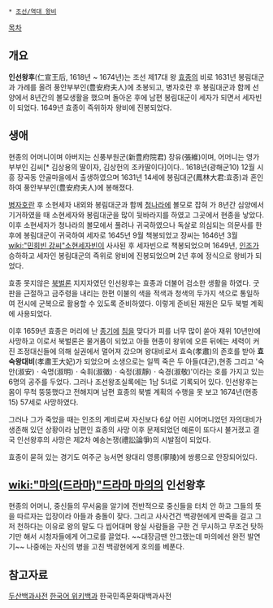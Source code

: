  * [[조선/역대 왕비]]

[[목차]]
== 개요 ==
'''인선왕후'''(仁宣王后, 1618년 ~ 1674년)는 조선 제17대 왕 [[효종]]의 비로 1631년 봉림대군과 가례를 올려 풍안부부인(豊安府夫人)에 초봉되고, 병자호란 후 봉림대군과 함께 선양에서 8년간의 볼모생활을 했으며 돌아온 후에 남편 봉림대군이 세자가 되면서 세자빈이 되었다. 1649년 효종이 즉위하자 왕비에 진봉되었다.

== 생애 ==
현종의 어머니이며 아버지는 신풍부원군(新豊府院君) 장유(張維)이며, 어머니는 영가부부인 김씨[* 김상용의 딸이자, 김상헌의 조카딸이다]이다.. 1618년(광해군10) 12월 시흥 장곡동 안골마을에서 출생하였으며 1631년 14세에 봉림대군(鳳林大君:효종)과 혼인하여 풍안부부인(豊安府夫人)에 봉해졌다.

[[병자호란]] 후 소현세자 내외와 봉림대군과 함께 [[청나라]]에 볼모로 잡혀 가 8년간 심양에서 기거하였을 때 소현세자와 봉림대군을 많이 뒷바라지를 하였고 그곳에서 현종을 낳았다. 이후 소현세자가 청나라의 볼모에서 풀려나 귀국하였으나 독살로 의심되는 의문사를 한 후에 봉림대군이 귀국하여 세자로 1645년 9월 책봉되었고 장씨는 1646년 3월 [[wiki:"민회빈 강씨"소현세자빈]]이 사사된 후 세자빈으로 책봉되었으며 1649년, [[인조]]가 승하하고 세자인 봉림대군의 즉위로 왕비에 진봉되었으며 2년 후에 정식으로 왕비가 되었다.

효종 못지않은 [[북벌론]] 지지자였던 인선왕후는 효종과 더불어 검소한 생활을 하였다. 굿판을 근절하고 금주령을 내리는 한편 이불의 색을 적색과 청색의 두가지 색으로 통일하여 전시에 군복으로 활용할 수 있도록 준비하였다. 이렇게 준비된 재원은 모두 북벌 계획에 사용되었다.

이후 1659년 효종은 머리에 난 [[종기]]에 [[침]]을 맞다가 피를 너무 많이 쏟아 재위 10년만에 사망하고 이로서 북벌론은 물거품이 되었고 아들 현종이 왕위에 오른 뒤에는 세력이 커진 조정대신들에 의해 실권에서 멀어져 갔으며 왕대비로서 효숙(孝肅)의 존호를 받아 '''효숙왕대비'''(孝肅王大妃)가 되었으며 소생으로는 일찍 죽은 두 아들(대군),현종 그리고 '숙안(淑安)ㆍ숙명(淑明)ㆍ숙휘(淑徽)ㆍ숙정(淑靜)ㆍ숙경(淑敬)'이라는 호를 가지고 있는 6명의 공주를 두었다. 그러나 조선왕조실록에는 1남 5녀로 기록되어 있다. 인선왕후는 몸이 무척 뚱뚱했다고 전해지며 남편 효종의 북벌 계획의 수행을 못 보고 1674년(현종 15) 57세로 사망하였다.

그러나 그가 죽었을 때는 인조의 계비로써 자신보다 6살 어린 시어머니었던 자의대비가 생존해 있던 상황이라 남편인 효종의 사망 이후 문제되었던 예론이 또다시 불거졌고 결국 인선왕후의 사망은 제2차 예송논쟁(禮訟論爭)의 시발점이 되었다.

효종이 묻혀 있는 경기도 여주군 능서면 왕대리 영릉(寧陵)에 쌍릉으로 안장되어있다.

== [[wiki:"마의(드라마)"드라마 마의]]의 인선왕후 ==
현종의 어머니, 중신들의 무서움을 알기에 전반적으로 중신들을 터치 안 하고 그들의 뜻을 따르자는 입장이라 아들과 충돌이 잦다. 그리고 사사건건 백광현에게 딴죽을 걸고 그저 천하다는 이유로 왕의 말도 다 씹어대며 왕실 사람들을 구한 건 무시하고 무조건 탓하기만 해서 시청자들에게 어그로를 끌었다. ~~대장금땐 안그랬는데 마의에선 완전 발연기~~
나중에는 자신의 병을 고친 백광현에게 호의를 베푼다.
== 참고자료 ==
[[두산백과사전]]
[[한국어 위키백과]]
한국민족문화대백과사전
